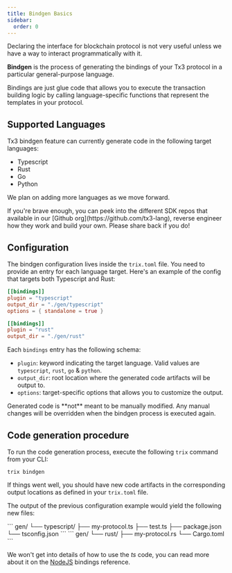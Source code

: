 ```yaml
---
title: Bindgen Basics
sidebar:
  order: 0
---
```



Declaring the interface for blockchain protocol is not very useful unless we have a way to interact programmatically with it.

**Bindgen** is the process of generating the bindings of your Tx3 protocol in a particular general-purpose language.

Bindings are just glue code that allows you to execute the transaction building logic by calling language-specific functions that represent the templates in your protocol.

## Supported Languages

Tx3 bindgen feature can currently generate code in the following target languages:

- Typescript
- Rust
- Go
- Python

We plan on adding more languages as we move forward.

<Aside type="tip">
If you're brave enough, you can peek into the different SDK repos that available in our [Github org](https://github.com/tx3-lang), reverse engineer how they work and build your own. Please share back if you do!
</Aside>

## Configuration

The bindgen configuration lives inside the `trix.toml` file. You need to provide an entry for each language target. Here's an example of the config that targets both Typescript and Rust:

```toml
[[bindings]]
plugin = "typescript"
output_dir = "./gen/typescript"
options = { standalone = true }

[[bindings]]
plugin = "rust"
output_dir = "./gen/rust"
```

Each `bindings` entry has the following schema:

- `plugin`: keyword indicating the target language. Valid values are `typescript`, `rust`, `go` & `python`.
- `output_dir`: root location where the generated code artifacts will be output to.
- `options`: target-specific options that allows you to customize the output.

<Aside type="caution">
Generated code is **not** meant to be manually modified. Any manual changes will be overridden when the bindgen process is executed again.
</Aside>


## Code generation procedure

To run the code generation process, execute the following `trix` command from your CLI:

```
trix bindgen
```

If things went well, you should have new code artifacts in the corresponding output locations as defined in your `trix.toml` file.

The output of the previous configuration example would yield the following new files:

<Tabs>
    <TabItem label="Typescript">
    ```
    gen/
    └── typescript/
        ├── my-protocol.ts
        ├── test.ts
        ├── package.json
        └── tsconfig.json
    ```
    </TabItem>
    <TabItem label="Rust">
    ```
    gen/
    └── rust/
        ├── my-protocol.rs
        └── Cargo.toml
    ```
    </TabItem>
</Tabs>

We won't get into details of how to use the _ts_ code, you can read more about it on the [NodeJS](./bindings/nodejs) bindings reference.
